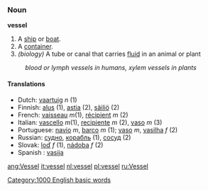===Noun===
'''vessel'''

#A [[ship]] or [[boat]].
#A [[container]].
#''(biology)'' A tube or canal that carries [[fluid]] in an animal or plant
:''blood or lymph vessels in humans, xylem vessels in plants''
====Translations====
*Dutch: [[vaartuig]] ''n'' (1)
*Finnish: [[alus#Finnish|alus]] (1), [[astia]] (2), [[säiliö]] (2)
*French: [[vaisseau]] ''m''(1), [[récipient]] ''m'' (2)
*Italian: [[vascello]] ''m''(1), [[recipiente]] ''m'' (2), [[vaso]] ''m'' (3)
*Portuguese: [[navio]] ''m'', [[barco]] ''m'' (1); [[vaso]] ''m'', [[vasilha]] ''f'' (2)
*Russian: [[судно]], [[корабль]] (1), [[сосуд]] (2)
*Slovak: [[loď]] ''f'' (1), [[nádoba]] ''f'' (2)
*Spanish : [[vasija]]

[[Category:1000 English basic words]]

[[ang:Vessel]]
[[it:vessel]]
[[nl:vessel]]
[[pl:vessel]]
[[ru:Vessel]]